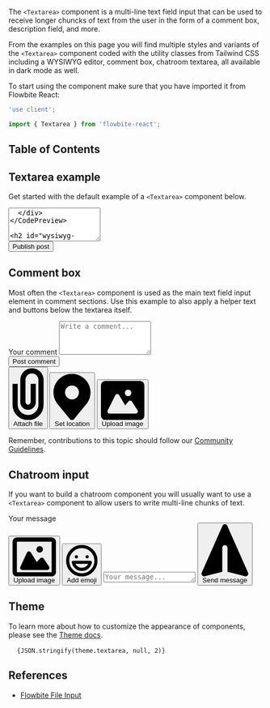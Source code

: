 
The `<Textarea>` component is a multi-line text field input that can be used to receive longer chuncks of text from the user in the form of a comment box, description field, and more.

From the examples on this page you will find multiple styles and variants of the `<Textarea>` component coded with the utility classes from Tailwind CSS including a WYSIWYG editor, comment box, chatroom textarea, all available in dark mode as well.

To start using the component make sure that you have imported it from Flowbite React:

```jsx
'use client';

import { Textarea } from 'flowbite-react';
```

## Table of Contents

## Textarea example

Get started with the default example of a `<Textarea>` component below.

<CodePreview importFlowbiteReact="Textarea, Label" title="Textarea example">
  <div>
    <div className="mb-2 block">
      <Label htmlFor="comment" value="Your message" />
    </div>
    <Textarea id="comment" placeholder="Write your thoughts here" rows="4" />
  </div>
</CodePreview>

## WYSIWYG Editor

If you want to add other actions as buttons alongside your `<Textarea>` component, such as with a WYSIWYG editor, then you can use the example below.

<CodePreview importFlowbiteReact="Textarea, Button, Label" title="Textarea example">
  
<form>
   <div className="w-full mb-4 border border-gray-200 rounded-lg bg-gray-50 dark:bg-gray-700 dark:border-gray-600">
       <div className="flex items-center justify-between px-3 py-2 border-b dark:border-gray-600">
           <div className="flex flex-wrap items-center divide-gray-200 sm:divide-x dark:divide-gray-600">
               <div className="flex items-center space-x-1 sm:pr-4">
                   <Button className="p-0 m-0" color="grey">
                       <svg className="w-4 h-4" aria-hidden="true" xmlns="http://www.w3.org/2000/svg" fill="none" viewBox="0 0 12 20">
                            <path stroke="currentColor" stroke-linejoin="round" stroke-width="2" d="M1 6v8a5 5 0 1 0 10 0V4.5a3.5 3.5 0 1 0-7 0V13a2 2 0 0 0 4 0V6"/>
                        </svg>
                       <span className="sr-only">Attach file</span>
                   </Button>
                   <Button className="p-0 m-0" color="grey">
                       <svg className="w-4 h-4" aria-hidden="true" xmlns="http://www.w3.org/2000/svg" fill="currentColor" viewBox="0 0 16 20">
                            <path d="M8 0a7.992 7.992 0 0 0-6.583 12.535 1 1 0 0 0 .12.183l.12.146c.112.145.227.285.326.4l5.245 6.374a1 1 0 0 0 1.545-.003l5.092-6.205c.206-.222.4-.455.578-.7l.127-.155a.934.934 0 0 0 .122-.192A8.001 8.001 0 0 0 8 0Zm0 11a3 3 0 1 1 0-6 3 3 0 0 1 0 6Z"/>
                        </svg>
                       <span className="sr-only">Embed map</span>
                   </Button>
                   <Button className="p-0 m-0" color="grey">
                       <svg className="w-4 h-4" aria-hidden="true" xmlns="http://www.w3.org/2000/svg" fill="currentColor" viewBox="0 0 16 20">
                            <path d="M14.066 0H7v5a2 2 0 0 1-2 2H0v11a1.97 1.97 0 0 0 1.934 2h12.132A1.97 1.97 0 0 0 16 18V2a1.97 1.97 0 0 0-1.934-2ZM10.5 6a1.5 1.5 0 1 1 0 2.999A1.5 1.5 0 0 1 10.5 6Zm2.221 10.515a1 1 0 0 1-.858.485h-8a1 1 0 0 1-.9-1.43L5.6 10.039a.978.978 0 0 1 .936-.57 1 1 0 0 1 .9.632l1.181 2.981.541-1a.945.945 0 0 1 .883-.522 1 1 0 0 1 .879.529l1.832 3.438a1 1 0 0 1-.031.988Z"/>
                            <path d="M5 5V.13a2.96 2.96 0 0 0-1.293.749L.879 3.707A2.98 2.98 0 0 0 .13 5H5Z"/>
                        </svg>
                       <span className="sr-only">Upload image</span>
                   </Button>
                   <Button className="p-0 m-0" color="grey">
                       <svg className="w-4 h-4" aria-hidden="true" xmlns="http://www.w3.org/2000/svg" fill="currentColor" viewBox="0 0 16 20">
                            <path d="M5 5V.13a2.96 2.96 0 0 0-1.293.749L.879 3.707A2.96 2.96 0 0 0 .13 5H5Z"/>
                            <path d="M14.067 0H7v5a2 2 0 0 1-2 2H0v11a1.969 1.969 0 0 0 1.933 2h12.134A1.97 1.97 0 0 0 16 18V2a1.97 1.97 0 0 0-1.933-2ZM6.709 13.809a1 1 0 1 1-1.418 1.409l-2-2.013a1 1 0 0 1 0-1.412l2-2a1 1 0 0 1 1.414 1.414L5.412 12.5l1.297 1.309Zm6-.6-2 2.013a1 1 0 1 1-1.418-1.409l1.3-1.307-1.295-1.295a1 1 0 0 1 1.414-1.414l2 2a1 1 0 0 1-.001 1.408v.004Z"/>
                        </svg>
                        <span className="sr-only">Format code</span>
                   </Button>
                   <Button className="p-0 m-0" color="grey">
                       <svg className="w-4 h-4" aria-hidden="true" xmlns="http://www.w3.org/2000/svg" fill="currentColor" viewBox="0 0 20 20">
                            <path d="M10 .5a9.5 9.5 0 1 0 9.5 9.5A9.51 9.51 0 0 0 10 .5ZM13.5 6a1.5 1.5 0 1 1 0 3 1.5 1.5 0 0 1 0-3Zm-7 0a1.5 1.5 0 1 1 0 3 1.5 1.5 0 0 1 0-3Zm3.5 9.5A5.5 5.5 0 0 1 4.6 11h10.81A5.5 5.5 0 0 1 10 15.5Z"/>
                        </svg>
                       <span className="sr-only">Add emoji</span>
                   </Button>
               </div>
               <div className="flex flex-wrap items-center space-x-1 sm:pl-4">
                   <Button className="p-0 m-0" color="grey">
                       <svg className="w-4 h-4" aria-hidden="true" xmlns="http://www.w3.org/2000/svg" fill="none" viewBox="0 0 21 18">
                            <path stroke="currentColor" stroke-linecap="round" stroke-linejoin="round" stroke-width="2" d="M9.5 3h9.563M9.5 9h9.563M9.5 15h9.563M1.5 13a2 2 0 1 1 3.321 1.5L1.5 17h5m-5-15 2-1v6m-2 0h4"/>
                        </svg>
                       <span className="sr-only">Add list</span>
                   </Button>
                   <Button className="p-0 m-0" color="grey">
                       <svg className="w-4 h-4" aria-hidden="true" xmlns="http://www.w3.org/2000/svg" fill="currentColor" viewBox="0 0 20 20">
                            <path d="M18 7.5h-.423l-.452-1.09.3-.3a1.5 1.5 0 0 0 0-2.121L16.01 2.575a1.5 1.5 0 0 0-2.121 0l-.3.3-1.089-.452V2A1.5 1.5 0 0 0 11 .5H9A1.5 1.5 0 0 0 7.5 2v.423l-1.09.452-.3-.3a1.5 1.5 0 0 0-2.121 0L2.576 3.99a1.5 1.5 0 0 0 0 2.121l.3.3L2.423 7.5H2A1.5 1.5 0 0 0 .5 9v2A1.5 1.5 0 0 0 2 12.5h.423l.452 1.09-.3.3a1.5 1.5 0 0 0 0 2.121l1.415 1.413a1.5 1.5 0 0 0 2.121 0l.3-.3 1.09.452V18A1.5 1.5 0 0 0 9 19.5h2a1.5 1.5 0 0 0 1.5-1.5v-.423l1.09-.452.3.3a1.5 1.5 0 0 0 2.121 0l1.415-1.414a1.5 1.5 0 0 0 0-2.121l-.3-.3.452-1.09H18a1.5 1.5 0 0 0 1.5-1.5V9A1.5 1.5 0 0 0 18 7.5Zm-8 6a3.5 3.5 0 1 1 0-7 3.5 3.5 0 0 1 0 7Z"/>
                        </svg>
                       <span className="sr-only">Settings</span>
                   </Button>
                   <Button className="p-0 m-0" color="grey">
                       <svg className="w-4 h-4" aria-hidden="true" xmlns="http://www.w3.org/2000/svg" fill="currentColor" viewBox="0 0 20 20">
                            <path d="M18 2h-2V1a1 1 0 0 0-2 0v1h-3V1a1 1 0 0 0-2 0v1H6V1a1 1 0 0 0-2 0v1H2a2 2 0 0 0-2 2v14a2 2 0 0 0 2 2h16a2 2 0 0 0 2-2V4a2 2 0 0 0-2-2ZM2 18V7h6.7l.4-.409A4.309 4.309 0 0 1 15.753 7H18v11H2Z"/>
                            <path d="M8.139 10.411 5.289 13.3A1 1 0 0 0 5 14v2a1 1 0 0 0 1 1h2a1 1 0 0 0 .7-.288l2.886-2.851-3.447-3.45ZM14 8a2.463 2.463 0 0 0-3.484 0l-.971.983 3.468 3.468.987-.971A2.463 2.463 0 0 0 14 8Z"/>
                        </svg>
                       <span className="sr-only">Timeline</span>
                   </Button>
                   <Button className="p-0 m-0" color="grey">
                       <svg className="w-4 h-4" aria-hidden="true" xmlns="http://www.w3.org/2000/svg" fill="currentColor" viewBox="0 0 20 20">
                            <path d="M14.707 7.793a1 1 0 0 0-1.414 0L11 10.086V1.5a1 1 0 0 0-2 0v8.586L6.707 7.793a1 1 0 1 0-1.414 1.414l4 4a1 1 0 0 0 1.416 0l4-4a1 1 0 0 0-.002-1.414Z"/>
                            <path d="M18 12h-2.55l-2.975 2.975a3.5 3.5 0 0 1-4.95 0L4.55 12H2a2 2 0 0 0-2 2v4a2 2 0 0 0 2 2h16a2 2 0 0 0 2-2v-4a2 2 0 0 0-2-2Zm-3 5a1 1 0 1 1 0-2 1 1 0 0 1 0 2Z"/>
                        </svg>
                       <span className="sr-only">Download</span>
                   </Button>
               </div>
           </div>
           <Button className="p-0 m-0" color="grey">
               <svg className="w-4 h-4" aria-hidden="true" xmlns="http://www.w3.org/2000/svg" fill="none" viewBox="0 0 19 19">
                    <path stroke="currentColor" stroke-linecap="round" stroke-linejoin="round" stroke-width="2" d="M13 1h5m0 0v5m0-5-5 5M1.979 6V1H7m0 16.042H1.979V12M18 12v5.042h-5M13 12l5 5M2 1l5 5m0 6-5 5"/>
                </svg>
               <span className="sr-only">Full screen</span>
           </Button>
           <div id="tooltip-fullscreen" role="tooltip" className="absolute z-10 invisible inline-block px-3 py-2 text-sm font-medium text-white transition-opacity duration-300 bg-gray-900 rounded-lg shadow-sm opacity-0 tooltip dark:bg-gray-700">
               Show full screen
               <div className="tooltip-arrow" data-popper-arrow></div>
           </div>
       </div>
       <div className="px-4 py-2 bg-white rounded-b-lg dark:bg-gray-800">
           <label for="editor" className="sr-only">Publish post</label>
           <Textarea id="editor" rows="8" className="block w-full px-0 text-sm text-gray-800 bg-white border-0 dark:bg-gray-800 focus:ring-0 dark:text-white dark:placeholder-gray-400" placeholder="Write an article..." required></Textarea>
       </div>
   </div>
   <Button type="submit">
       Publish post
   </Button>
</form>

</CodePreview>

## Comment box

Most often the `<Textarea>` component is used as the main text field input element in comment sections. Use this example to also apply a helper text and buttons below the textarea itself.

<CodePreview importFlowbiteReact="Textarea, Button, Label" title="Textarea example">
 
<form>
   <div className="w-full mb-4 border border-gray-200 rounded-lg bg-gray-50 dark:bg-gray-700 dark:border-gray-600">
       <div className="px-4 py-2 bg-white rounded-t-lg dark:bg-gray-800">
           <Label htmlFor="comment" className="sr-only">Your comment</Label>
           <Textarea id="comment" rows="4" className="w-full px-0 text-sm text-gray-900 bg-white border-0 dark:bg-gray-800 focus:ring-0 dark:text-white dark:placeholder-gray-400" placeholder="Write a comment..." required></Textarea>
       </div>
       <div className="flex items-center justify-between px-3 py-2 border-t dark:border-gray-600">
           <Button type="submit">
               Post comment
           </Button>
           <div className="flex pl-0 space-x-1 sm:pl-2">
               <button type="button" className="inline-flex justify-center items-center p-2 text-gray-500 rounded cursor-pointer hover:text-gray-900 hover:bg-gray-100 dark:text-gray-400 dark:hover:text-white dark:hover:bg-gray-600">
                   <svg className="w-4 h-4" aria-hidden="true" xmlns="http://www.w3.org/2000/svg" fill="none" viewBox="0 0 12 20">
                        <path stroke="currentColor" stroke-linejoin="round" stroke-width="2" d="M1 6v8a5 5 0 1 0 10 0V4.5a3.5 3.5 0 1 0-7 0V13a2 2 0 0 0 4 0V6"/>
                    </svg>
                   <span className="sr-only">Attach file</span>
               </button>
               <button type="button" className="inline-flex justify-center items-center p-2 text-gray-500 rounded cursor-pointer hover:text-gray-900 hover:bg-gray-100 dark:text-gray-400 dark:hover:text-white dark:hover:bg-gray-600">
                   <svg className="w-4 h-4" aria-hidden="true" xmlns="http://www.w3.org/2000/svg" fill="currentColor" viewBox="0 0 16 20">
                        <path d="M8 0a7.992 7.992 0 0 0-6.583 12.535 1 1 0 0 0 .12.183l.12.146c.112.145.227.285.326.4l5.245 6.374a1 1 0 0 0 1.545-.003l5.092-6.205c.206-.222.4-.455.578-.7l.127-.155a.934.934 0 0 0 .122-.192A8.001 8.001 0 0 0 8 0Zm0 11a3 3 0 1 1 0-6 3 3 0 0 1 0 6Z"/>
                    </svg>
                   <span className="sr-only">Set location</span>
               </button>
               <button type="button" className="inline-flex justify-center items-center p-2 text-gray-500 rounded cursor-pointer hover:text-gray-900 hover:bg-gray-100 dark:text-gray-400 dark:hover:text-white dark:hover:bg-gray-600">
                   <svg className="w-4 h-4" aria-hidden="true" xmlns="http://www.w3.org/2000/svg" fill="currentColor" viewBox="0 0 20 18">
                        <path d="M18 0H2a2 2 0 0 0-2 2v14a2 2 0 0 0 2 2h16a2 2 0 0 0 2-2V2a2 2 0 0 0-2-2Zm-5.5 4a1.5 1.5 0 1 1 0 3 1.5 1.5 0 0 1 0-3Zm4.376 10.481A1 1 0 0 1 16 15H4a1 1 0 0 1-.895-1.447l3.5-7A1 1 0 0 1 7.468 6a.965.965 0 0 1 .9.5l2.775 4.757 1.546-1.887a1 1 0 0 1 1.618.1l2.541 4a1 1 0 0 1 .028 1.011Z"/>
                    </svg>
                   <span className="sr-only">Upload image</span>
               </button>
           </div>
       </div>
   </div>
</form>
<p className="ml-auto text-xs text-gray-500 dark:text-gray-400">Remember, contributions to this topic should follow our <a href="#" className="text-blue-600 dark:text-blue-500 hover:underline">Community Guidelines</a>.</p>

</CodePreview>

## Chatroom input

If you want to build a chatroom component you will usually want to use a `<Textarea>` component to allow users to write multi-line chunks of text.

<CodePreview importFlowbiteReact="Textarea, Button, Label" title="Textarea example">
  <form>
    <label for="chat" className="sr-only">
      Your message
    </label>
    <div className="flex items-center rounded-lg bg-gray-50 px-3 py-2 dark:bg-gray-700">
      <Button color="grey">
        <svg className="h-5 w-5" aria-hidden="true" xmlns="http://www.w3.org/2000/svg" fill="none" viewBox="0 0 20 18">
          <path
            fill="currentColor"
            d="M13 5.5a.5.5 0 1 1-1 0 .5.5 0 0 1 1 0ZM7.565 7.423 4.5 14h11.518l-2.516-3.71L11 13 7.565 7.423Z"
          />
          <path
            stroke="currentColor"
            stroke-linecap="round"
            stroke-linejoin="round"
            stroke-width="2"
            d="M18 1H2a1 1 0 0 0-1 1v14a1 1 0 0 0 1 1h16a1 1 0 0 0 1-1V2a1 1 0 0 0-1-1Z"
          />
          <path
            stroke="currentColor"
            stroke-linecap="round"
            stroke-linejoin="round"
            stroke-width="2"
            d="M13 5.5a.5.5 0 1 1-1 0 .5.5 0 0 1 1 0ZM7.565 7.423 4.5 14h11.518l-2.516-3.71L11 13 7.565 7.423Z"
          />
        </svg>
        <span className="sr-only">Upload image</span>
      </Button>
      <Button color="grey">
        <svg className="h-5 w-5" aria-hidden="true" xmlns="http://www.w3.org/2000/svg" fill="none" viewBox="0 0 20 20">
          <path
            stroke="currentColor"
            stroke-linecap="round"
            stroke-linejoin="round"
            stroke-width="2"
            d="M13.408 7.5h.01m-6.876 0h.01M19 10a9 9 0 1 1-18 0 9 9 0 0 1 18 0ZM4.6 11a5.5 5.5 0 0 0 10.81 0H4.6Z"
          />
        </svg>
        <span className="sr-only">Add emoji</span>
      </Button>
      <Textarea id="chat" rows="1" className="mx-4 block w-full p-2.5 text-sm" placeholder="Your message..."></Textarea>
      <button
        type="submit"
        className="inline-flex cursor-pointer justify-center rounded-full p-2 text-blue-600 hover:bg-blue-100 dark:text-blue-500 dark:hover:bg-gray-600"
      >
        <svg
          className="h-5 w-5 rotate-90"
          aria-hidden="true"
          xmlns="http://www.w3.org/2000/svg"
          fill="currentColor"
          viewBox="0 0 18 20"
        >
          <path d="m17.914 18.594-8-18a1 1 0 0 0-1.828 0l-8 18a1 1 0 0 0 1.157 1.376L8 18.281V9a1 1 0 0 1 2 0v9.281l6.758 1.689a1 1 0 0 0 1.156-1.376Z" />
        </svg>
        <span className="sr-only">Send message</span>
      </button>
    </div>
  </form>
</CodePreview>

## Theme

To learn more about how to customize the appearance of components, please see the [Theme docs](/docs/customize/theme).

<pre className="language-tsx">
  <code>{JSON.stringify(theme.textarea, null, 2)}</code>
</pre>

## References

- [Flowbite File Input](https://flowbite.com/docs/forms/textarea/)
